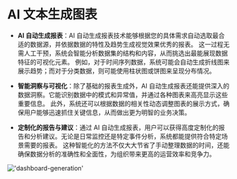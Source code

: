 # AI 文本生成图表

- **AI 自动生成报表**：AI 自动生成报表技术能够根据您的具体需求自动选取最合适的数据源，并依据数据的特性及趋势生成视觉效果优秀的报表。
这一过程无需人工干预，系统会智能分析数据集的结构和内容，从而挑选出最能展现数据特征的可视化元素。
例如，对于时间序列数据，系统可能会自动生成折线图来展示趋势；而对于分类数据，则可能使用柱状图或饼图来呈现分布情况。

- **智能洞察与可视化**：除了基础的报表生成外，AI 自动生成报表还能提供深入的数据洞察。它能识别数据中的模式和异常值，并通过各种图表来高亮显示这些重要信息。
此外，系统还可以根据数据的相关性动态调整图表的展示方式，确保用户能够迅速抓住关键信息，从而做出更为明智的业务决策。

- **定制化的报告与建议**：通过 AI 自动生成报表，用户可以获得高度定制化的报告和分析建议。无论是日常监控还是特定事件分析，系统都能提供符合特定场景需要的报表。
这种智能化的方法不仅大大节省了手动整理数据的时间，还能确保数据分析的准确性和全面性，为组织带来更高的运营效率和竞争力。

!['dashboard-generation'](/image/dashboard/dashboard-generation.gif)

